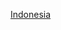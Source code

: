 {{Commonscat|2007 in Indonesia}}
{{year in country category|2|0|0|7|印尼|亞洲||}}

[[Category:2007年東南亞|Indonesia]]